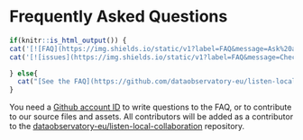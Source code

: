 # Frequently Asked Questions {.unnumbered #FAQ}

```r
if(knitr::is_html_output()) {  
cat('[![FAQ](https://img.shields.io/static/v1?label=FAQ&message=Ask%20a%20Question&color=4EC0E4)](https://github.com/dataobservatory-eu/listen-local-collaboration/projects/) Please take a look at our FAQ.')
cat('[![issues](https://img.shields.io/static/v1?label=FAQ&message=Check%20Open%20Questions%20First&color=DB001C)](https://github.com/dataobservatory-eu/listen-local-collaboration/issues?label=open) Please raise issues on Github.')

} else{
  cat("[See the FAQ](https://github.com/dataobservatory-eu/listen-local-collaboration/projects/) after [checking already open questions](https://github.com/dataobservatory-eu/listen-local-collaboration/issues?label=open)")
}
```

You need a [Github account ID](https://docs.github.com/en/get-started/signing-up-for-github/signing-up-for-a-new-github-account) to write questions to the FAQ, or to contribute to our source files and assets. All contributors will be added as a contributor to the [dataobservatory-eu/listen-local-collaboration](https://github.com/dataobservatory-eu/listen-local-collaboration) repository.